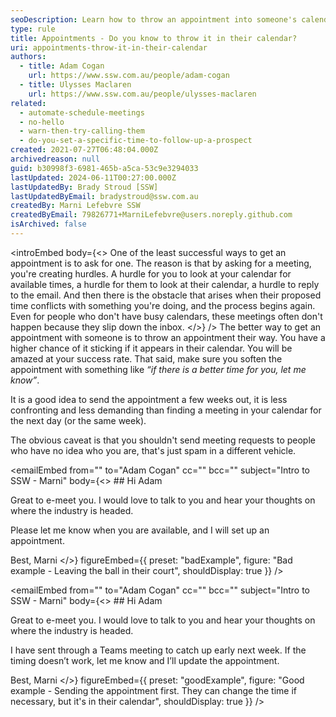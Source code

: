 ```yaml
---
seoDescription: Learn how to throw an appointment into someone's calendar and increase your chances of getting a meeting. By sending a specific time and date, you're giving them a chance to change it if needed, rather than leaving it up to them to propose a time that may not work out.
type: rule
title: Appointments - Do you know to throw it in their calendar?
uri: appointments-throw-it-in-their-calendar
authors:
  - title: Adam Cogan
    url: https://www.ssw.com.au/people/adam-cogan
  - title: Ulysses Maclaren
    url: https://www.ssw.com.au/people/ulysses-maclaren
related:
  - automate-schedule-meetings
  - no-hello
  - warn-then-try-calling-them
  - do-you-set-a-specific-time-to-follow-up-a-prospect
created: 2021-07-27T06:48:04.000Z
archivedreason: null
guid: b30998f3-6981-465b-a5ca-53c9e3294033
lastUpdated: 2024-06-11T00:27:00.000Z
lastUpdatedBy: Brady Stroud [SSW]
lastUpdatedByEmail: bradystroud@ssw.com.au
createdBy: Marni Lefebvre SSW
createdByEmail: 79826771+MarniLefebvre@users.noreply.github.com
isArchived: false
---
```


<introEmbed
  body={<>
One of the least successful ways to get an appointment is to ask for one. The reason is that by asking for a meeting, you're creating hurdles. A hurdle for you to look at your calendar for available times, a hurdle for them to look at their calendar, a hurdle to reply to the email. And then there is the obstacle that arises when their proposed time conflicts with something you're doing, and the process begins again. Even for people who don't have busy calendars, these meetings often don't happen because they slip down the inbox.
  </>}
/>
The better way to get an appointment with someone is to throw an appointment their way. You have a higher chance of it sticking if it appears in their calendar. You will be amazed at your success rate. That said, make sure you soften the appointment with something like _“if there is a better time for you, let me know”_.

It is a good idea to send the appointment a few weeks out, it is less confronting and less demanding than finding a meeting in your calendar for the next day (or the same week).

The obvious caveat is that you shouldn't send meeting requests to people who have no idea who you are, that's just spam in a different vehicle.

<emailEmbed
  from=""
  to="Adam Cogan"
  cc=""
  bcc=""
  subject="Intro to SSW - Marni"
  body={<>
    ## Hi Adam

Great to e-meet you. I would love to talk to you and hear your thoughts on where the industry is headed.

Please let me know when you are available, and I will set up an appointment.

Best,
Marni
  </>}
  figureEmbed={{
    preset: "badExample",
    figure: "Bad example - Leaving the ball in their court",
    shouldDisplay: true
  }}
/>

<emailEmbed
  from=""
  to="Adam Cogan"
  cc=""
  bcc=""
  subject="Intro to SSW - Marni"
  body={<>
    ## Hi Adam

Great to e-meet you. I would love to talk to you and hear your thoughts on where the industry is headed.

I have sent through a Teams meeting to catch up early next week. If the timing doesn’t work, let me know and I’ll update the appointment.

Best,
Marni
  </>}
  figureEmbed={{
    preset: "goodExample",
    figure: "Good example - Sending the appointment first. They can change the time if necessary, but it's in their calendar",
    shouldDisplay: true
  }}
/>
